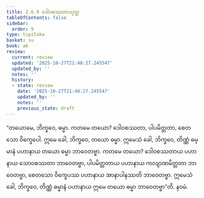 ```yaml
---
title: 2.6.9 ဒေါဝစဿတာသုတ္တ
tableOfContents: false
sidebar:
  order: 9
type: tipitaka
basket: su
book: a6
review:
  current: review
  updated: '2025-10-27T21:48:27.245547'
  updated_by: ''
  notes: ''
  history:
  - state: review
    date: '2025-10-27T21:48:27.245547'
    updated_by: ''
    notes: ''
    previous_state: draft
---
```



<ReviewStatus review={frontmatter.review} showDetails={true} />

<HypothesisAnnotation frontmatter={frontmatter} />

<DynamicBreadcrumb />

<Division number="115" book="a6" e="ch" v="16" p="390">

<Paragraph number="758" book="a6">
“တယောမေ, ဘိက္ခဝေ, ဓမ္မာ. ကတမေ တယော? ဒေါဝစဿတာ, ပါပမိတ္တတာ, စေတသော ဝိက္ခေပေါ. ဣမေ ခေါ, ဘိက္ခဝေ, တယော ဓမ္မာ. ဣမေသံ ခေါ, ဘိက္ခဝေ, တိဏ္ဏံ ဓမ္မာနံ ပဟာနာယ တယော ဓမ္မာ ဘာဝေတဗ္ဗာ. ကတမေ တယော? ဒေါဝစဿတာယ ပဟာနာယ သောဝစဿတာ ဘာဝေတဗ္ဗာ, ပါပမိတ္တတာယ ပဟာနာယ ကလျာဏမိတ္တတာ ဘာဝေတဗ္ဗာ, စေတသော ဝိက္ခေပဿ ပဟာနာယ အာနာပါနဿတိ ဘာဝေတဗ္ဗာ. ဣမေသံ ခေါ, ဘိက္ခဝေ, တိဏ္ဏံ ဓမ္မာနံ ပဟာနာယ ဣမေ တယော ဓမ္မာ ဘာဝေတဗ္ဗာ”တိ.

</Paragraph>
</Division>

<Paragraph number="759" type="center" book="a6">
နဝမံ.
</Paragraph>